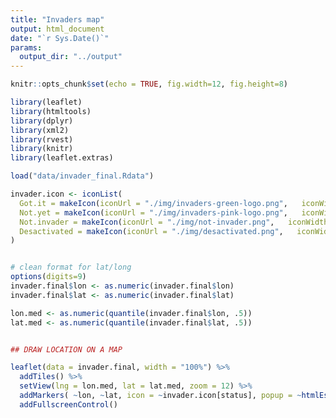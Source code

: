 ```yaml
---
title: "Invaders map"
output: html_document
date: "`r Sys.Date()`"
params: 
  output_dir: "../output"
---
```


```r
knitr::opts_chunk$set(echo = TRUE, fig.width=12, fig.height=8)

```

```r
library(leaflet)
library(htmltools)
library(dplyr)
library(xml2)
library(rvest)
library(knitr)
library(leaflet.extras)

load("data/invader_final.Rdata")

invader.icon <- iconList(
  Got.it = makeIcon(iconUrl = "./img/invaders-green-logo.png",   iconWidth = 20, iconHeight = 20),
  Not.yet = makeIcon(iconUrl = "./img/invaders-pink-logo.png",   iconWidth = 20, iconHeight = 20),
  Not.invader = makeIcon(iconUrl = "./img/not-invader.png",   iconWidth = 20, iconHeight = 20),
  Desactivated = makeIcon(iconUrl = "./img/desactivated.png",   iconWidth = 20, iconHeight = 20)
)


# clean format for lat/long
options(digits=9)
invader.final$lon <- as.numeric(invader.final$lon)
invader.final$lat <- as.numeric(invader.final$lat)

lon.med <- as.numeric(quantile(invader.final$lon, .5))
lat.med <- as.numeric(quantile(invader.final$lat, .5))


## DRAW LOCATION ON A MAP

leaflet(data = invader.final, width = "100%") %>%
  addTiles() %>%
  setView(lng = lon.med, lat = lat.med, zoom = 12) %>%
  addMarkers( ~lon, ~lat, icon = ~invader.icon[status], popup = ~htmlEscape(paste(code, address))) %>%
  addFullscreenControl()
```
